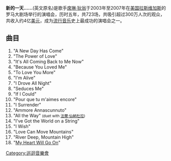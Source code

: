 {{unreferenced|time=2018-04-15T01:49:13+00:00}}
{{Expand English|A New Day...}}
{{infobox concert tour|
|concert_tour_name = 新的一天……
|image             = 
|image_caption     = 
|album             =
|artist            = 席琳·狄翁
|start_date        = 2003年3月25日
|end_date          = 2007年12月15日
|number_of_legs    = 
|number_of_shows   = 723场([[北美洲|北美]]地区)
|last_tour         = 说爱 <br>(1998-99)
|this_tour         = '''新的一天...''' <br>(2003-07)
|next_tour         = 幸运儿 <br>(2008-09)
}}
'''新的一天……'''(英文原名{{lang|en|'''''A New Day''...'''}})是歌手[[席琳·狄翁|席琳·狄翁]]于2003年至2007年在[[美国|美国]][[拉斯维加斯|拉斯维加斯]]的{{le|凯撒皇宫大酒店|The Colosseum at Caesars Palace}}罗马大剧场举行的演唱会，历时五年，共723场，共吸引超过300万人次的观众，共收入约4亿[[美元|美元]]，成为[[流行音乐|流行音乐]]史上最成功的演唱会之一。

== 曲目 ==
# "A New Day Has Come" 
# "The Power of Love"
# "It's All Coming Back to Me Now"
# "Because You Loved Me"
# "To Love You More"
# "I'm Alive"
# "I Drove All Night"
# "Seduces Me"
# "If I Could"
# "Pour que tu m'aimes encore"
# "I Surrender"
# "Ammore Annascunnuto"
# "All the Way" <small>(duet with [[法蘭·仙納杜拉|法蘭·仙納杜拉]])</small>
# "I've Got the World on a String"
# "I Wish"
# "Love Can Move Mountains"
# "River Deep, Mountain High"
# "[[我心永恒|My Heart Will Go On]]"

[[Category:巡迴音樂會|Category:巡迴音樂會]]